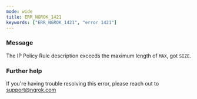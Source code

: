 ```yaml
---
mode: wide
title: ERR_NGROK_1421
keywords: ["ERR_NGROK_1421", "error 1421"]
---
```



### Message

The IP Policy Rule description exceeds the maximum length of `MAX`, got `SIZE`.

<ErrorDetails />

### Further help

If you're having trouble resolving this error, please reach out to [support@ngrok.com](mailto:support@ngrok.com?subject=Help%20with%20ERR_NGROK_1421)
